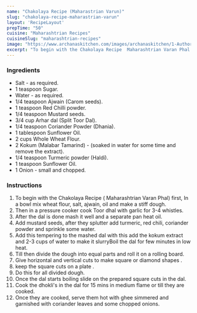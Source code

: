 ---
name: "Chakolaya Recipe (Maharastrian Varun)"
slug: "chakolaya-recipe-maharastrian-varun"
layout: 'RecipeLayout'
prepTime: "50"
cuisine: "Maharashtrian Recipes"
cuisineSlug: "maharashtrian-recipes"
image: "https://www.archanaskitchen.com/images/archanaskitchen/1-Author/Manjula_Bharath/Chakolaya__Maharastrian_Varan_phal.jpg"
excerpt: "To begin with the Chakolaya Recipe  Maharashtrian Varan Phal first, In a bowl mix wheat flour, salt, ajwain, oil and make a stiff dough"
---

### Ingredients

- Salt - as required.
- 1 teaspoon Sugar.
- Water - as required.
- 1/4 teaspoon Ajwain (Carom seeds).
- 1 teaspoon Red Chilli powder.
- 1/4 teaspoon Mustard seeds.
- 3/4 cup Arhar dal (Split Toor Dal).
- 1/4 teaspoon Coriander Powder (Dhania).
- 1 tablespoon Sunflower Oil.
- 2 cups Whole Wheat Flour.
- 2 Kokum (Malabar Tamarind) - (soaked in water for some time and remove the extract).
- 1/4 teaspoon Turmeric powder (Haldi).
- 1 teaspoon Sunflower Oil.
- 1 Onion - small and chopped.

### Instructions

1. To begin with the Chakolaya Recipe ( Maharashtrian Varan Phal) first, In a bowl mix wheat flour, salt, ajwain, oil and make a stiff dough.
1. Then in a pressure cooker cook Toor dhal with garlic for 3-4 whistles.
1. After the dal is done mash it well and a separate pan heat oil.
1. Add mustard seeds, after they splutter add turmeric, red chili, coriander powder and sprinkle some water.
1. Add this tempering to the mashed dal with this add the kokum extract and  2-3 cups of water to make it slurryBoil the dal for few minutes in low heat.
1. Till then divide the dough into equal parts and roll it on a rolling board.
1. Give horizontal and vertical cuts to make square or diamond shapes .
1. keep the square cuts on a plate .
1. Do this for all divided dough.
1. Once the dal starts boiling slide on the prepared square cuts in the dal.
1. Cook the dhokli's in the dal for 15 mins in medium flame or till they are cooked.
1. Once they are cooked, serve them hot with ghee simmered and garnished with coriander leaves and some chopped onions.
